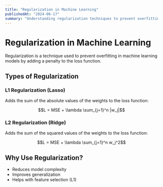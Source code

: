 ```yaml
---
title: "Regularization in Machine Learning"
publishedAt: "2024-06-17"
summary: "Understanding regularization techniques to prevent overfitting."
---
```


# Regularization in Machine Learning

Regularization is a technique used to prevent overfitting in machine learning models by adding a penalty to the loss function.

## Types of Regularization

### L1 Regularization (Lasso)

Adds the sum of the absolute values of the weights to the loss function:

$$L = MSE + \lambda \sum_{j=1}^n |w_j|$$

### L2 Regularization (Ridge)

Adds the sum of the squared values of the weights to the loss function:

$$L = MSE + \lambda \sum_{j=1}^n w_j^2$$

## Why Use Regularization?

- Reduces model complexity
- Improves generalization
- Helps with feature selection (L1)
